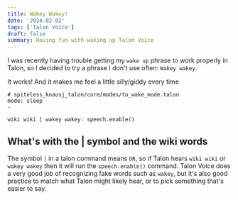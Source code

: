 ```yaml
---
title: Wakey Wakey!
date: '2024-02-02'
tags: ['Talon Voice']
draft: false
summary: Having fun with waking up Talon Voice
---
```


I was recently having trouble getting my `wake up` phrase to work properly in Talon, so I decided to try a phrase I don't use often: `Wakey wakey`.

It works! And it makes me feel a little silly/giddy every time

```
# spiteless_knausj_talon/core/modes/to_wake_mode.talon
mode: sleep
-

wiki wiki | wakey wakey: speech.enable()
```

## What's with the | symbol and the wiki words

The symbol `|` in a talon command means `OR`, so if Talon hears `wiki wiki` or `wakey wakey` then it will run the `speech.enable()` command. Talon Voice does a very good job of recognizing fake words such as `wakey`, but it's also good practice to match what Talon might likely hear, or to pick something that's easier to say.
